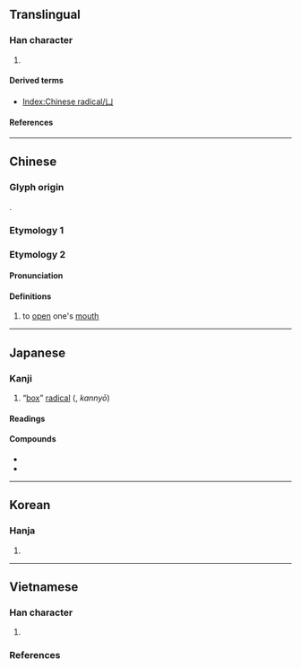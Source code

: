 {{also|ㄩ}}
{{character info/new}}
{{character info|0x2F81D}}
==Translingual==
{{stroke order|type=animate}}

===Han character===
{{Han char|rn=17|rad=凵|as=00|sn=2|four=22770|canj=VL,XVL|ids=⿰𠃊丨}}

# {{mul-kangxi radical-def}}

====Derived terms====
* [[Index:Chinese radical/凵]]

====References====
{{Han ref|kx=0134.390|dkj=01800|dj=0300.250|hdz=10306.150|uh=51F5}}

----

==Chinese==
{{zh-forms}}

===Glyph origin===
{{Han etym}}
{{liushu|p}}.

===Etymology 1===
{{zh-see|坎|a}}

===Etymology 2===

====Pronunciation====
{{zh-pron
|m=qiǎn
|mc=y
|oc=y
|ma=
|cat=v
}}

====Definitions====
{{zh-hanzi}}

# {{zh-obsolete}} to [[open]] one's [[mouth]]

----

==Japanese==

===Kanji===
{{ja-kanji|grade=|rs=凵00}}

# “[[box]]” [[radical]] ({{ja-l|凵繞}}, ''kannyō'')

====Readings====
{{ja-readings
|goon=こん<こん<こむ
|kanon=けん<けん<けむ
|kanyoon=かん
}}

====Compounds====
* {{ja-r|凵%構え|かん%-がまえ}}
* {{ja-r|凵%繞|かん%にょう}}

----

==Korean==

===Hanja===
{{ko-hanja|감}}

# {{rfdef|ko|sort=凵00}}

----

==Vietnamese==

===Han character===
{{vi-readings|rs=凵00
|hanviet=khảm-gdhn;bonet;genibrel
|phienthiet=苦感 khổ cảm
}}

# {{han tu form of|khảm|[[receptacle]]; an [[open]] [[aperture]]}}

===References===
<references/>

[[Category:CJKV radicals| ]]